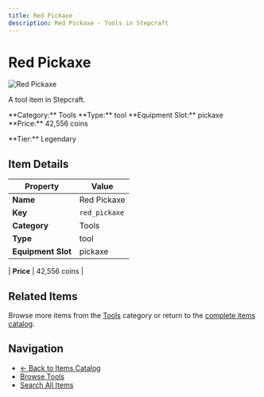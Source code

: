 ```yaml
---
title: Red Pickaxe
description: Red Pickaxe - Tools in Stepcraft
---
```


# Red Pickaxe

<div className="flex items-start gap-6 mb-8">
  <div className="flex-shrink-0">
    <img src="/assets/resources/smithing/red_pickaxe.png" alt="Red Pickaxe" className="w-24 h-24 border rounded-lg" />
  </div>
  <div className="flex-1">
    <div className="space-y-2">
      <p className="text-lg text-muted-foreground">A tool item in Stepcraft.</p>
      <div className="flex flex-wrap gap-4 text-sm">
        <span className="px-2 py-1 bg-blue-100 dark:bg-blue-900 rounded-md">
          **Category:** Tools
        </span>
        <span className="px-2 py-1 bg-green-100 dark:bg-green-900 rounded-md">
          **Type:** tool
        </span>
        <span className="px-2 py-1 bg-purple-100 dark:bg-purple-900 rounded-md">
          **Equipment Slot:** pickaxe
        </span>
        <span className="px-2 py-1 bg-yellow-100 dark:bg-yellow-900 rounded-md">
          **Price:** 42,556 coins
        </span>
      </div>
      <p className="text-sm font-medium">**Tier:** Legendary</p>
    </div>
  </div>
</div>

## Item Details

| Property | Value |
|----------|-------|
| **Name** | Red Pickaxe |
| **Key** | `red_pickaxe` |
| **Category** | Tools |
| **Type** | tool |
| **Equipment Slot** | pickaxe |

| **Price** | 42,556 coins |


## Related Items

Browse more items from the [Tools](/items#tools) category or return to the [complete items catalog](/items).

## Navigation

- [← Back to Items Catalog](/items)
- [Browse Tools](/items#tools)
- [Search All Items](/items)

